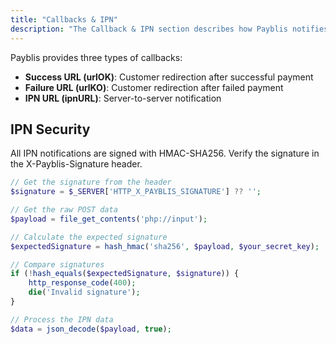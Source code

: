 ```yaml
---
title: "Callbacks & IPN"
description: "The Callback & IPN section describes how Payblis notifies your server and redirects your customers after a payment attempt. It includes server-to-server IPN notifications and redirection to success (urlOK) or failure (urlKO) URLs, ensuring real-time transaction updates and seamless user experience."
---
```


Payblis provides three types of callbacks:

- **Success URL (urlOK)**: Customer redirection after successful payment
- **Failure URL (urlKO)**: Customer redirection after failed payment
- **IPN URL (ipnURL)**: Server-to-server notification

## IPN Security

All IPN notifications are signed with HMAC-SHA256. Verify the signature in the X-Payblis-Signature header.

```php PHP Implementation
// Get the signature from the header
$signature = $_SERVER['HTTP_X_PAYBLIS_SIGNATURE'] ?? '';

// Get the raw POST data
$payload = file_get_contents('php://input');

// Calculate the expected signature
$expectedSignature = hash_hmac('sha256', $payload, $your_secret_key);

// Compare signatures
if (!hash_equals($expectedSignature, $signature)) {
    http_response_code(400);
    die('Invalid signature');
}

// Process the IPN data
$data = json_decode($payload, true);
```